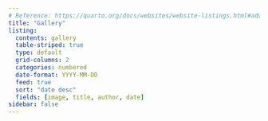 ```yaml
---
# Reference: https://quarto.org/docs/websites/website-listings.html#advanced-options
title: "Gallery"
listing:
  contents: gallery
  table-striped: true
  type: default
  grid-columns: 2
  categories: numbered
  date-format: YYYY-MM-DD
  feed: true
  sort: "date desc"
  fields: [image, title, author, date]
sidebar: false
---
```

